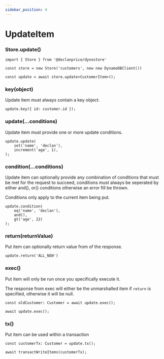 ```yaml
---
sidebar_position: 4
---
```


# UpdateItem

### Store.update()

```tsx
import { Store } from '@declanprice/dynostore'

const store = new Store('customers', new new DynamoDBClient())

const update = await store.update<CustomerItem>();
```

### key(object)

Update item must always contain a key object.

```tsx
update.key({ id: customer.id });
```

### update(...conditions)

Update item must provide one or more update conditions.

```tsx
update.update(
    set('name', 'declan'),
    increment('age', 1),
);
```

### condition(...conditions)

Update item can optionally provide any combination of conditions that must be met for the request to succeed, conditions must always be seperated by either and(), or() conditions otherwise an error fill be thrown.

Conditions only apply to the current item being put.

```tsx
update.condition(
    eq('name', 'declan'),
    and(),
    gt('age', 22)
);
```

### return(returnValue)

Put item can optionally return value from of the response.

```tsx
update.return('ALL_NEW')
```

### exec()

Put item will only be run once you specifically execute it.

The response from exec will either be the unmarshalled item if `return` is specified, otherwise it will be null.

```tsx
const oldCustomer: Customer = await update.exec();

await update.exec();
```

### tx()

Put item can be used within a transaction

```tsx
const customerTx: Customer = update.tx();

await transactWriteItems(customerTx);
```
